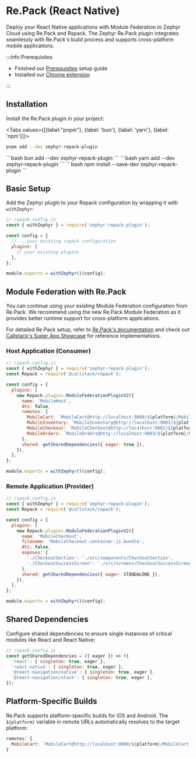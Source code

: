 
# Re.Pack (React Native)

Deploy your React Native applications with Module Federation to Zephyr Cloud using Re.Pack and Rspack. The Zephyr Re.Pack plugin integrates seamlessly with Re.Pack's build process and supports cross-platform mobile applications.

:::info Prerequisites

- Finished our [Prerequisites](/introduction/installation) setup guide
- Installed our [Chrome extension](https://chromewebstore.google.com/detail/zephyr-mission-control/liflhldchhinbaeplljlplhnbkdidedn)

:::

<CodemodDisclaimer />

## Installation

Install the Re.Pack plugin in your project:

<Tabs values={[{label:"pnpm"}, {label: 'bun'}, {label: 'yarn'}, {label: 'npm'}]}>
<Tab>
```bash
pnpm add --dev zephyr-repack-plugin
```
</Tab>
<Tab>
```bash
bun add --dev zephyr-repack-plugin
```
</Tab>
<Tab>
```bash
yarn add --dev zephyr-repack-plugin
```
</Tab>
<Tab>
```bash
npm install --save-dev zephyr-repack-plugin
```
</Tab>
</Tabs>

## Basic Setup

Add the Zephyr plugin to your Rspack configuration by wrapping it with `withZephyr`:

```javascript
// rspack.config.js
const { withZephyr } = require('zephyr-repack-plugin');

const config = {
  // ...your existing rspack configuration
  plugins: [
    // your existing plugins
  ],
};

module.exports = withZephyr()(config);
```

## Module Federation with Re.Pack

You can continue using your existing Module Federation configuration from Re.Pack. We recommend using the new Re.Pack Module Federation as it provides better runtime support for cross-platform applications.

For detailed Re.Pack setup, refer to [Re.Pack's documentation](https://re-pack.dev) and check out [Callstack's Super App Showcase](https://github.com/callstack/super-app-showcase) for reference implementations.

### Host Application (Consumer)

```javascript
// rspack.config.js
const { withZephyr } = require('zephyr-repack-plugin');
const Repack = require('@callstack/repack');

const config = {
  plugins: [
    new Repack.plugins.ModuleFederationPluginV2({
      name: 'MobileHost',
      dts: false,
      remotes: {
        MobileCart: `MobileCart@http://localhost:9000/${platform}/MobileCart.container.js.bundle`,
        MobileInventory: `MobileInventory@http://localhost:9001/${platform}/MobileInventory.container.js.bundle`,
        MobileCheckout: `MobileCheckout@http://localhost:9002/${platform}/MobileCheckout.container.js.bundle`,
        MobileOrders: `MobileOrders@http://localhost:9003/${platform}/MobileOrders.container.js.bundle`,
      },
      shared: getSharedDependencies({ eager: true }),
    }),
  ],
};

module.exports = withZephyr()(config);
```

### Remote Application (Provider)

```javascript
// rspack.config.js
const { withZephyr } = require('zephyr-repack-plugin');
const Repack = require('@callstack/repack');

const config = {
  plugins: [
    new Repack.plugins.ModuleFederationPluginV2({
      name: 'MobileCheckout',
      filename: 'MobileCheckout.container.js.bundle',
      dts: false,
      exposes: {
        './CheckoutSection': './src/components/CheckoutSection',
        './CheckoutSuccessScreen': './src/screens/CheckoutSuccessScreen',
      },
      shared: getSharedDependencies({ eager: STANDALONE }),
    }),
  ],
};

module.exports = withZephyr()(config);
```

## Shared Dependencies

Configure shared dependencies to ensure single instances of critical modules like React and React Native:

```javascript
// rspack.config.js
const getSharedDependencies = ({ eager }) => ({
  'react': { singleton: true, eager },
  'react-native': { singleton: true, eager },
  '@react-navigation/native': { singleton: true, eager },
  '@react-navigation/stack': { singleton: true, eager },
});
```

## Platform-Specific Builds

Re.Pack supports platform-specific builds for iOS and Android. The `${platform}` variable in remote URLs automatically resolves to the target platform:

```javascript
remotes: {
  MobileCart: `MobileCart@http://localhost:9000/${platform}/MobileCart.container.js.bundle`,
}
```